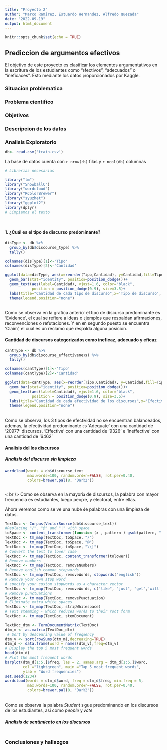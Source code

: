 ```yaml
---
title: "Proyecto 2"
author: "Marco Ramirez, Estuardo Hernandez, Alfredo Quezada"
date: "2022-09-19"
output: html_document
---
```


```r
knitr::opts_chunk$set(echo = TRUE)
```

## Prediccion de argumentos efectivos

El objetivo de este proyecto es clasificar los elementos argumentativos en la escritura de los estudiantes como "efectivos", "adecuados" o "ineficaces". Esto mediante los datos proporcionados por Kaggle.


### Situacion problematica

### Problema cientifico

### Objetivos

### Descripcion de los datos

### Analisis Exploratorio

```r

db<- read.csv('train.csv')


```
La base de datos cuenta con `r nrow(db)` filas y `r ncol(db)` columnas


```r
# Librerias necesarias

library("tm")
library("SnowballC")
library("wordcloud")
library("RColorBrewer")
library("syuzhet")
library("ggplot2")
library(dplyr)
# Limpiamos el texto




```
#### 1. ¿Cuál es el tipo de discurso predominante?

```r

disType <- db %>% 
  group_by(db$discourse_type) %>% 
  tally()

colnames(disType)[1]<-'Tipo'
colnames(disType)[2]<-'Cantidad'

ggplot(data=disType, aes(x=reorder(Tipo,Cantidad), y=Cantidad,fill=Tipo)) +
  geom_bar(stat="identity", position=position_dodge())+
  geom_text(aes(label=Cantidad), vjust=1.6, color="black",
            position = position_dodge(0.9), size=3.5)+
  labs(title="Cantidad de cada tipo de discurso",x='Tipo de discurso', y="Cantidad")+
  theme(legend.position="none")
```
<br /> 
Como se observa en la grafica anterior el tipo de discurso predominante es 'Evidence', el cual se refiere a ideas o ejemplos que respaldan afirmaciones, reconvenciones o refutaciones. Y en en segundo puesto se encuentra 'Claim', el cual es un reclamo que respalda alguna posicion. 


#### Cantidad de discursos categorizados como ineficaz, adecuado y eficaz

```r
cantType <- db %>% 
  group_by(db$discourse_effectiveness) %>% 
  tally()

colnames(cantType)[1]<-'Tipo'
colnames(cantType)[2]<-'Cantidad'

ggplot(data=cantType, aes(x=reorder(Tipo,Cantidad), y=Cantidad,fill=Tipo)) +
  geom_bar(stat="identity", position=position_dodge())+
  geom_text(aes(label=Cantidad), vjust=1.6, color="black",
            position = position_dodge(0.9), size=3.5)+
  labs(title="Cantidad de cada efectividad de los discursos",x='Efectividad', y="Cantidad")+
  theme(legend.position="none")

```
<br />
Como se observa, los 3 tipos de efectividad no se encuentran balanceados, ademas, la efectividad predominante es 'Adequate' con una cantidad de '20977' discursos. 'Effective' con una cantidad de '9326' e 'Ineffective' con una cantidad de '6462'

#### Analisis del los discursos

##### Analisis del discurso sin limpieza
```R

wordcloud(words = db$discourse_text, 
          max.words=100, random.order=FALSE, rot.per=0.40, 
          colors=brewer.pal(8, "Dark2"))



```
< br />
Como se observa en la mayoria de discursos, la palabra con mayor frecuencia es estudiantes, luego people, y electoral, entre ellas.

Ahora veremos como se ve una nube de palabras con una limpieza de datos.

```r

TextDoc <- Corpus(VectorSource(db$discourse_text))
#Replacing "/", "@" and "|" with space
toSpace <- content_transformer(function (x , pattern ) gsub(pattern, " ", x))
TextDoc <- tm_map(TextDoc, toSpace, "/")
TextDoc <- tm_map(TextDoc, toSpace, "@")
TextDoc <- tm_map(TextDoc, toSpace, "\\|")
# Convert the text to lower case
TextDoc <- tm_map(TextDoc, content_transformer(tolower))
# Remove numbers
TextDoc <- tm_map(TextDoc, removeNumbers)
# Remove english common stopwords
TextDoc <- tm_map(TextDoc, removeWords, stopwords("english"))
# Remove your own stop word
# specify your custom stopwords as a character vector
TextDoc <- tm_map(TextDoc, removeWords, c("like", "just", "get",'will','new','now','via','dont','one','can')) 
# Remove punctuations
TextDoc <- tm_map(TextDoc, removePunctuation)
# Eliminate extra white spaces
TextDoc <- tm_map(TextDoc, stripWhitespace)
# Text stemming - which reduces words to their root form
TextDoc <- tm_map(TextDoc, stemDocument)

TextDoc_dtm <- TermDocumentMatrix(TextDoc)
dtm_m <- as.matrix(TextDoc_dtm)
 # Sort by descearing value of frequency
dtm_v <- sort(rowSums(dtm_m),decreasing=TRUE)
dtm_d <- data.frame(word = names(dtm_v),freq=dtm_v)
# Display the top 5 most frequent words
head(dtm_d)
# Plot the most frequent words
barplot(dtm_d[1:5,]$freq, las = 2, names.arg = dtm_d[1:5,]$word,
        col ="lightgreen", main ="Top 5 most frequent words",
        ylab = "Word frequencies")
set.seed(1234)
wordcloud(words = dtm_d$word, freq = dtm_d$freq, min.freq = 5,
          max.words=100, random.order=FALSE, rot.per=0.40, 
          colors=brewer.pal(8, "Dark2"))
```

<br /> 
Como se observa la palabra *Student* sigue predominando en los discursos de los estudiantes, asi como *people* y *vote*

##### Analisis de sentimiento en los discursos

```r

```

### Conclusiones y hallazgos

